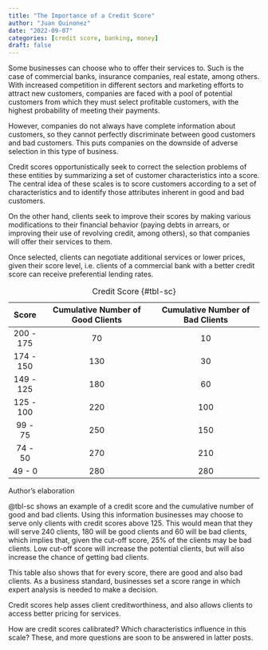 ```yaml
---
title: "The Importance of a Credit Score"
author: "Juan Quinonez"
date: "2022-09-07"
categories: [credit score, banking, money]
draft: false
---
```


Some businesses can choose who to offer their services to. Such is the case of commercial banks, insurance companies, real estate, among others. With increased competition in different sectors and marketing efforts to attract new customers, companies are faced with a pool of potential customers from which they must select profitable customers, with the highest probability of meeting their payments.

However, companies do not always have complete information about customers, so they cannot perfectly discriminate between good customers and bad customers. This puts companies on the downside of adverse selection in this type of business.

Credit scores opportunistically seek to correct the selection problems of these entities by summarizing a set of customer characteristics into a score. The central idea of these scales is to score customers according to a set of characteristics and to identify those attributes inherent in good and bad customers.

On the other hand, clients seek to improve their scores by making various modifications to their financial behavior (paying debts in arrears, or improving their use of revolving credit, among others), so that companies will offer their services to them.

Once selected, clients can negotiate additional services or lower prices, given their score level, i.e. clients of a commercial bank with a better credit score can receive preferential lending rates.

|   Score   | Cumulative Number of Good Clients | Cumulative Number of Bad Clients |
|:---------:|:---------------------------------:|:--------------------------------:|
| 200 - 175 |                70                 |                10                |
| 174 - 150 |                130                |                30                |
| 149 - 125 |                180                |                60                |
| 125 - 100 |                220                |               100                |
|  99 - 75  |                250                |               150                |
|  74 - 50  |                270                |               210                |
|  49 - 0   |                280                |               280                |

: Credit Score {#tbl-sc}

Author's elaboration

@tbl-sc shows an example of a credit score and the cumulative number of good and bad clients. Using this information businesses may choose to serve only clients with credit scores above 125. This would mean that they will serve 240 clients, 180 will be good clients and 60 will be bad clients, which implies that, given the cut-off score, 25% of the clients may be bad clients. Low cut-off score will increase the potential clients, but will also increase the chance of getting bad clients.

This table also shows that for every score, there are good and also bad clients. As a business standard, businesses set a score range in which expert analysis is needed to make a decision.

Credit scores help asses client creditworthiness, and also allows clients to access better pricing for services.

How are credit scores calibrated? Which characteristics influence in this scale? These, and more questions are soon to be answered in latter posts.
